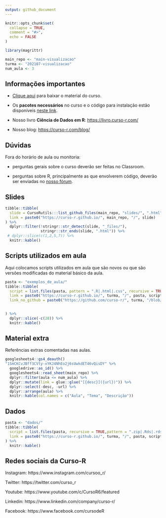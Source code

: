 ```yaml
---
output: github_document
---
```


<!-- README.md is generated from README.Rmd. Please edit that file -->

```r
knitr::opts_chunk$set(
  collapse = TRUE,
  comment = "#>",
  echo = FALSE
)

library(magrittr)

main_repo <- "main-visualizacao"
turma <- "202107-visualizacao"
num_aula <- 3
```


## Informações importantes

- [Clique aqui](https://github.com/curso-r/main-visualizacao/raw/master/material_do_curso.zip) para baixar o material do curso.

- Os **pacotes necessários** no curso e o código para instalação estão disponíveis [neste link](https://curso-r.github.io/main-visualizacao#pacotes-necess%C3%A1rios).

- Nosso livro **Ciência de Dados em R**: [https://livro.curso-r.com/](https://livro.curso-r.com/)

- Nosso blog: [https://curso-r.com/blog/](https://curso-r.com/blog/)

## Dúvidas

Fora do horário de aula ou monitoria:

- perguntas gerais sobre o curso deverão ser feitas no Classroom.

- perguntas sobre R, principalmente as que envolverem código, deverão ser enviadas no [nosso fórum](https://discourse.curso-r.com/).

## Slides

```r
tibble::tibble(
  slide = CursoRutils:::list_github_files(main_repo, "slides/", ".html"),
  link = paste0("https://curso-r.github.io/", main_repo, "/", slide)
) %>% 
  dplyr::filter(!stringr::str_detect(slide, "_files/"),
                stringr::str_ends(slide, ".html")) %>% 
 # dplyr::slice(c(1,2,5,7)) %>% 
  knitr::kable()
```

## Scripts utilizados em aula

Aqui colocamos scripts utilizados em aula que são novos ou que são versões modificadas do material básico da aula.

```r
pasta <- "exemplos_de_aula/"
tibble::tibble(
  script = list.files(pasta, pattern = ".R|.html|.css", recursive = TRUE),
  link = paste0("https://curso-r.github.io/", turma, "/", pasta, script),
  link_no_github = paste0("https://github.com/curso-r/", turma, "/blob/main/", pasta, script)
  

) %>% 
  dplyr::slice(-c(28)) %>% 
  knitr::kable()
```

## Material extra

Referências extras comentadas nas aulas.

```r
googlesheets4::gs4_deauth()
"1SmCKCvJBff3CVty-xYKJ4NhEo2j6sUwkdET46vQisDY" %>% 
  googledrive::as_id() %>% 
  googlesheets4::read_sheet(main_repo) %>%
  dplyr::filter(aula <= num_aula) %>% 
  dplyr::mutate(link = glue::glue("[{desc}]({url})")) %>%
  dplyr::select(-desc, -url) %>%
  dplyr::arrange(aula) %>% 
  knitr::kable(col.names = c("Aula", "Tema", "Descrição"))
```

## Dados

```r
pasta <- "dados/"
tibble::tibble(
  script = list.files(pasta, recursive = TRUE,pattern = ".zip|.Rds|.rds"),
  link = paste0("https://curso-r.github.io/", turma, "/", pasta, script)
) %>% 
  knitr::kable()
```


## Redes sociais da Curso-R

Instagram: https://www.instagram.com/cursoo_r/

Twitter: https://twitter.com/curso_r

Youtube: https://www.youtube.com/c/CursoR6/featured

Linkedin: https://www.linkedin.com/company/curso-r/

Facebook: https://www.facebook.com/cursodeR
